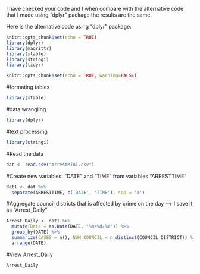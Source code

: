 I have checked your code and I when compare with the alternative code that I made using "dplyr" package the results are the same.

Here is the alternative code using "dplyr" package:
```r
knitr::opts_chunk$set(echo = TRUE)
library(dplyr)
library(magrittr)
library(xtable)
library(stringi)
library(tidyr)

```




```r
knitr::opts_chunk$set(echo = TRUE, warning=FALSE)
```
#formating tables
```r
library(xtable)
```
#data wrangling
```r
library(dplyr)
```
#text processing
```r
library(stringi)
```





#Read the data
```r
dat <- read.csv("ArrestMini.csv")
```



#Create new variables: "DATE" and "TIME" from variables "ARRESTTIME"
```r
dat1 <- dat %>% 
  separate(ARRESTTIME, c('DATE', 'TIME'), sep = 'T')
```

#Aggregate council districts that is affected by crime on the day --> I save it as "Arrest_Daily"
```r
Arrest_Daily <- dat1 %>%
  mutate(Date = as.Date(DATE, "%m/%d/%Y")) %>%
  group_by(DATE) %>%
  summarize(CASES = n(), NUM_COUNCIL = n_distinct(COUNCIL_DISTRICT)) %>%
  arrange(DATE) 
```

#View Arrest_Daily
```r
Arrest_Daily
```



